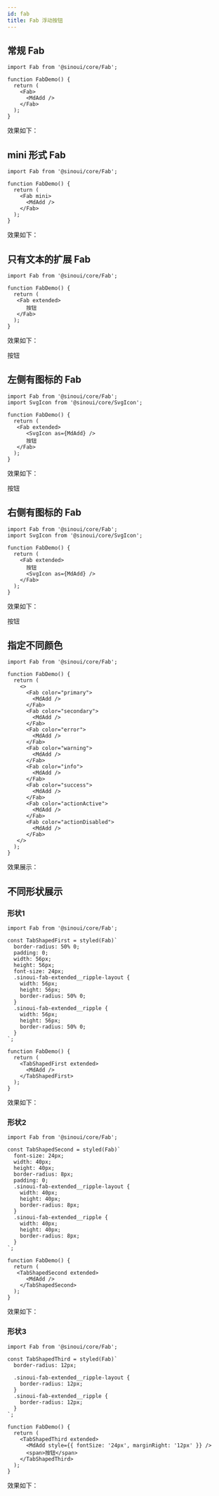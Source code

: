 ```yaml
---
id: fab
title: Fab 浮动按钮
---
```



## 常规 Fab

```tsx
import Fab from '@sinoui/core/Fab';

function FabDemo() {
  return (
    <Fab>
      <MdAdd />
    </Fab>
  );
}
```

效果如下：

<StoryLayout>
  <Fab>
    <MdAdd />
  </Fab>
</StoryLayout>

## mini 形式 Fab

```tsx
import Fab from '@sinoui/core/Fab';

function FabDemo() {
  return (
    <Fab mini>
      <MdAdd />
    </Fab>
  );
}
```

效果如下：

<StoryLayout>
  <Fab mini>
    <MdAdd />
  </Fab>
</StoryLayout>

## 只有文本的扩展 Fab

```tsx
import Fab from '@sinoui/core/Fab';

function FabDemo() {
  return (
   <Fab extended>
      按钮
   </Fab>
  );
}
```

效果如下：

<StoryLayout>
  <Fab extended>
    按钮
  </Fab>
</StoryLayout>

## 左侧有图标的 Fab

```tsx
import Fab from '@sinoui/core/Fab';
import SvgIcon from '@sinoui/core/SvgIcon';

function FabDemo() {
  return (
   <Fab extended>
      <SvgIcon as={MdAdd} />
      按钮
   </Fab>
  );
}
```

效果如下：

<StoryLayout>
  <Fab extended>
    <SvgIcon as={MdAdd} />
    按钮
  </Fab>
</StoryLayout>

## 右侧有图标的 Fab

```tsx
import Fab from '@sinoui/core/Fab';
import SvgIcon from '@sinoui/core/SvgIcon';

function FabDemo() {
  return (
    <Fab extended>
      按钮
      <SvgIcon as={MdAdd} />
    </Fab>
  );
}
```

效果如下：

<StoryLayout>
  <Fab extended>
    按钮
    <SvgIcon as={MdAdd} />
  </Fab>
</StoryLayout>

## 指定不同颜色

```tsx
import Fab from '@sinoui/core/Fab';

function FabDemo() {
  return (
    <>
      <Fab color="primary">
        <MdAdd />
      </Fab>
      <Fab color="secondary">
        <MdAdd />
      </Fab>
      <Fab color="error">
        <MdAdd />
      </Fab>
      <Fab color="warning">
        <MdAdd />
      </Fab>
      <Fab color="info">
        <MdAdd />
      </Fab>
      <Fab color="success">
        <MdAdd />
      </Fab>
      <Fab color="actionActive">
        <MdAdd />
      </Fab>
      <Fab color="actionDisabled">
        <MdAdd />
      </Fab>
   </>
  );
}
```

效果展示：

<StoryLayout>
  <Fab color="primary">
    <MdAdd />
  </Fab>
  <Fab color="secondary">
    <MdAdd />
  </Fab>
  <Fab color="error">
    <MdAdd />
  </Fab>
  <Fab color="warning">
    <MdAdd />
  </Fab>
  <Fab color="info">
    <MdAdd />
  </Fab>
  <Fab color="success">
    <MdAdd />
  </Fab>
  <Fab color="actionActive">
    <MdAdd />
  </Fab>
  <Fab color="actionDisabled">
    <MdAdd />
  </Fab>
</StoryLayout>

## 不同形状展示

### 形状1

```tsx
import Fab from '@sinoui/core/Fab';

const TabShapedFirst = styled(Fab)`
  border-radius: 50% 0;
  padding: 0;
  width: 56px;
  height: 56px;
  font-size: 24px;
  .sinoui-fab-extended__ripple-layout {
    width: 56px;
    height: 56px;
    border-radius: 50% 0;
  }
  .sinoui-fab-extended__ripple {
    width: 56px;
    height: 56px;
    border-radius: 50% 0;
  }
`;

function FabDemo() {
  return (
    <TabShapedFirst extended>
      <MdAdd />
    </TabShapedFirst>
  );
}
```

效果如下：

<TabShapedFirst />

### 形状2

```tsx
import Fab from '@sinoui/core/Fab';

const TabShapedSecond = styled(Fab)`
  font-size: 24px;
  width: 40px;
  height: 40px;
  border-radius: 8px;
  padding: 0;
  .sinoui-fab-extended__ripple-layout {
    width: 40px;
    height: 40px;
    border-radius: 8px;
  }
  .sinoui-fab-extended__ripple {
    width: 40px;
    height: 40px;
    border-radius: 8px;
  }
`;

function FabDemo() {
  return (
   <TabShapedSecond extended>
      <MdAdd />
    </TabShapedSecond>
  );
}
```

效果如下：

<TabShapedSecond />

### 形状3

```tsx
import Fab from '@sinoui/core/Fab';

const TabShapedThird = styled(Fab)`
  border-radius: 12px;

  .sinoui-fab-extended__ripple-layout {
    border-radius: 12px;
  }
  .sinoui-fab-extended__ripple {
    border-radius: 12px;
  }
`;

function FabDemo() {
  return (
    <TabShapedThird extended>
      <MdAdd style={{ fontSize: '24px', marginRight: '12px' }} />
      <span>按钮</span>
    </TabShapedThird>
  );
}
```

效果如下：

<TabShapedThird />
